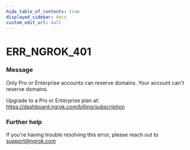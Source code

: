 ```yaml
---
hide_table_of_contents: true
displayed_sidebar: docs
custom_edit_url: null
---
```



# ERR_NGROK_401

### Message
Only Pro or Enterprise accounts can reserve domains.
Your account can't reserve domains. 

Upgrade to a Pro or Enterprise plan at: https://dashboard.ngrok.com/billing/subscription

### Further help
If you're having trouble resolving this error, please reach out to [support@ngrok.com](mailto:support@ngrok.com?subject=Help%20with%20ERR_NGROK_401)


<ErrorDetails error='err_ngrok_401' />
